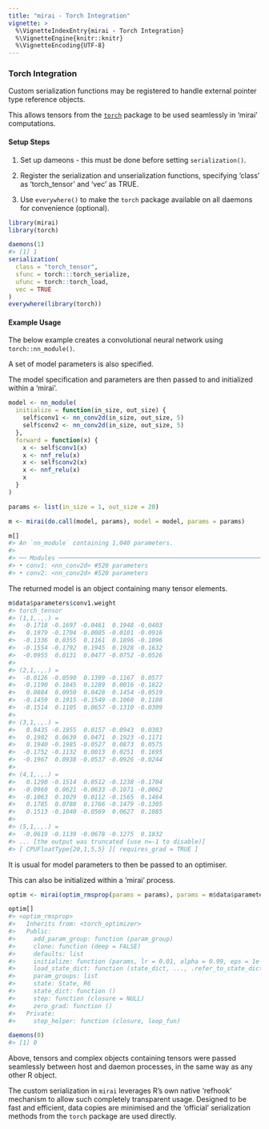 ```yaml
---
title: "mirai - Torch Integration"
vignette: >
  %\VignetteIndexEntry{mirai - Torch Integration}
  %\VignetteEngine{knitr::knitr}
  %\VignetteEncoding{UTF-8}
---
```



### Torch Integration

Custom serialization functions may be registered to handle external pointer type reference objects.

This allows tensors from the [`torch`](https://torch.mlverse.org/) package to be used seamlessly in 'mirai' computations.

#### Setup Steps

1. Set up dameons - this must be done before setting `serialization()`.

2. Register the serialization and unserialization functions, specifying 'class' as 'torch_tensor' and 'vec' as TRUE.

3. Use `everywhere()` to make the `torch` package available on all daemons for convenience (optional).


``` r
library(mirai)
library(torch)

daemons(1)
#> [1] 1
serialization(
  class = "torch_tensor",
  sfunc = torch:::torch_serialize,
  ufunc = torch::torch_load,
  vec = TRUE
)
everywhere(library(torch))
```
#### Example Usage

The below example creates a convolutional neural network using `torch::nn_module()`.

A set of model parameters is also specified.

The model specification and parameters are then passed to and initialized within a 'mirai'.


``` r
model <- nn_module(
  initialize = function(in_size, out_size) {
    self$conv1 <- nn_conv2d(in_size, out_size, 5)
    self$conv2 <- nn_conv2d(in_size, out_size, 5)
  },
  forward = function(x) {
    x <- self$conv1(x)
    x <- nnf_relu(x)
    x <- self$conv2(x)
    x <- nnf_relu(x)
    x
  }
)

params <- list(in_size = 1, out_size = 20)

m <- mirai(do.call(model, params), model = model, params = params)

m[]
#> An `nn_module` containing 1,040 parameters.
#> 
#> ── Modules ──────────────────────────────────────────────────────────────────────────────────────────────────────────────
#> • conv1: <nn_conv2d> #520 parameters
#> • conv2: <nn_conv2d> #520 parameters
```
The returned model is an object containing many tensor elements.

``` r
m$data$parameters$conv1.weight
#> torch_tensor
#> (1,1,.,.) = 
#>  -0.1718 -0.1697 -0.0461  0.1948 -0.0403
#>   0.1979 -0.1704 -0.0085 -0.0101 -0.0916
#>  -0.1336  0.0355  0.1161  0.1896 -0.1096
#>  -0.1554 -0.1792  0.1945  0.1928 -0.1632
#>  -0.0955  0.0131  0.0477 -0.0752 -0.0526
#> 
#> (2,1,.,.) = 
#>  -0.0126 -0.0590  0.1399 -0.1167  0.0577
#>  -0.1190  0.1845  0.1289  0.0016 -0.1822
#>   0.0884  0.0950  0.0428  0.1454 -0.0519
#>  -0.1459  0.1915 -0.1549 -0.1060  0.1188
#>  -0.1514  0.1105  0.0657 -0.1310 -0.0309
#> 
#> (3,1,.,.) = 
#>   0.0435 -0.1955  0.0157 -0.0943  0.0303
#>   0.1902  0.0639  0.0471  0.1923 -0.1171
#>   0.1940 -0.1985 -0.0527  0.0873  0.0575
#>  -0.1752 -0.1132  0.0013  0.0251  0.1695
#>  -0.1967  0.0938 -0.0537 -0.0926 -0.0244
#> 
#> (4,1,.,.) = 
#>   0.1290 -0.1514  0.0512 -0.1238 -0.1704
#>  -0.0960  0.0621 -0.0633 -0.1071 -0.0062
#>  -0.1063  0.1029  0.0112 -0.1565  0.1464
#>   0.1785  0.0788  0.1766 -0.1479 -0.1305
#>   0.1513 -0.1040 -0.0569  0.0627  0.1085
#> 
#> (5,1,.,.) = 
#>  -0.0619 -0.1139 -0.0678 -0.1275  0.1832
#> ... [the output was truncated (use n=-1 to disable)]
#> [ CPUFloatType{20,1,5,5} ][ requires_grad = TRUE ]
```
It is usual for model parameters to then be passed to an optimiser.

This can also be initialized within a 'mirai' process.

``` r
optim <- mirai(optim_rmsprop(params = params), params = m$data$parameters)

optim[]
#> <optim_rmsprop>
#>   Inherits from: <torch_optimizer>
#>   Public:
#>     add_param_group: function (param_group) 
#>     clone: function (deep = FALSE) 
#>     defaults: list
#>     initialize: function (params, lr = 0.01, alpha = 0.99, eps = 1e-08, weight_decay = 0, 
#>     load_state_dict: function (state_dict, ..., .refer_to_state_dict = FALSE) 
#>     param_groups: list
#>     state: State, R6
#>     state_dict: function () 
#>     step: function (closure = NULL) 
#>     zero_grad: function () 
#>   Private:
#>     step_helper: function (closure, loop_fun)

daemons(0)
#> [1] 0
```
Above, tensors and complex objects containing tensors were passed seamlessly between host and daemon processes, in the same way as any other R object.

The custom serialization in `mirai` leverages R's own native 'refhook' mechanism to allow such completely transparent usage. Designed to be fast and efficient, data copies are minimised and the 'official' serialization methods from the `torch` package are used directly.
